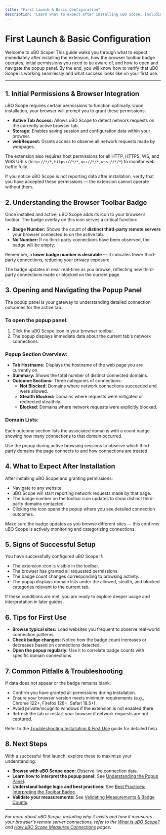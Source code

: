 ```yaml
---
title: "First Launch & Basic Configuration"
description: "Learn what to expect after installing uBO Scope, including initial permissions, the browser toolbar badge, and opening the popup panel. Prepares users for seamless first use, recognizing what success looks like."
---
```


# First Launch & Basic Configuration

Welcome to uBO Scope! This guide walks you through what to expect immediately after installing the extension, how the browser toolbar badge operates, initial permissions you need to be aware of, and how to open and navigate the popup panel. By the end, you will know how to verify that uBO Scope is working seamlessly and what success looks like on your first use.

---

## 1. Initial Permissions & Browser Integration

uBO Scope requires certain permissions to function optimally. Upon installation, your browser will prompt you to grant these permissions:

- **Active Tab Access:** Allows uBO Scope to detect network requests on the currently active browser tab.
- **Storage:** Enables saving session and configuration data within your browser.
- **webRequest:** Grants access to observe all network requests made by webpages.

The extension also requires host permissions for all HTTP, HTTPS, WS, and WSS URLs (`http://*/*`, `https://*/*`, `ws://*/*`, `wss://*/*`) to monitor web traffic fully.

<Tip>
If you notice uBO Scope is not reporting data after installation, verify that you have accepted these permissions — the extension cannot operate without them.
</Tip>

## 2. Understanding the Browser Toolbar Badge

Once installed and active, uBO Scope adds its icon to your browser’s toolbar. The badge overlay on this icon serves a critical function:

- **Badge Number:** Shows the count of **distinct third-party remote servers** your browser connected to on the active tab.
- **No Number:** If no third-party connections have been observed, the badge will be empty.

Remember, a **lower badge number is desirable** — it indicates fewer third-party connections, reducing your privacy exposure.

<Note>
The badge updates in near real-time as you browse, reflecting new third-party connections made or blocked on the current page.
</Note>

## 3. Opening and Navigating the Popup Panel

The popup panel is your gateway to understanding detailed connection outcomes for the active tab.

### To open the popup panel:

1. Click the uBO Scope icon in your browser toolbar.
2. The popup displays immediate data about the current tab's network connections.

### Popup Section Overview:

- **Tab Hostname:** Displays the hostname of the web page you are currently on.
- **Summary:** Shows the total number of distinct connected domains.
- **Outcome Sections:** Three categories of connections:
  - **Not Blocked:** Domains where network connections succeeded and were allowed.
  - **Stealth Blocked:** Domains where requests were mitigated or redirected stealthily.
  - **Blocked:** Domains where network requests were explicitly blocked.

### Domain Lists:
Each outcome section lists the associated domains with a count badge showing how many connections to that domain occurred.

<Tip>
Use the popup during active browsing sessions to observe which third-party domains the page connects to and how connections are treated.
</Tip>

## 4. What to Expect After Installation

After installing uBO Scope and granting permissions:

- Navigate to any website.
- uBO Scope will start reporting network requests made by that page.
- The badge number on the toolbar icon updates to show distinct third-party domains contacted.
- Clicking the icon opens the popup where you see detailed connection outcomes.

<Check>
Make sure the badge updates as you browse different sites — this confirms uBO Scope is actively monitoring and categorizing connections.
</Check>

## 5. Signs of Successful Setup

You have successfully configured uBO Scope if:

- The extension icon is visible in the toolbar.
- The browser has granted all requested permissions.
- The badge count changes corresponding to browsing activity.
- The popup displays domain lists under the allowed, stealth, and blocked categories relevant to the current tab.

If these conditions are met, you are ready to explore deeper usage and interpretation in later guides.

## 6. Tips for First Use

- **Browse typical sites:** Load websites you frequent to observe real-world connection patterns.
- **Check badge changes:** Notice how the badge count increases or decreases based on connections detected.
- **Open the popup regularly:** Use it to correlate badge counts with specific domain connections.

## 7. Common Pitfalls & Troubleshooting

If data does not appear or the badge remains blank:

- Confirm you have granted all permissions during installation.
- Ensure your browser version meets minimum requirements (e.g., Chrome 122+, Firefox 128+, Safari 18.5+).
- Avoid private/incognito windows if the extension is not enabled there.
- Refresh the tab or restart your browser if network requests are not captured.

Refer to the [Troubleshooting Installation & First Use](../../getting-started/first-use-validation/troubleshooting-setup) guide for detailed help.

## 8. Next Steps

With a successful first launch, explore these to maximize your understanding:

- **Browse with uBO Scope open:** Observe live connection data.
- **Learn how to interpret the popup panel:** See [Understanding the Popup Panel](../../guides/interpreting-results/understanding-popup).
- **Understand badge logic and best practices:** See [Best Practices: Interpreting the Toolbar Badge](../../guides/interpreting-results/badge-logic-best-practices).
- **Validate your measurements:** See [Validating Measurements & Badge Counts](../../getting-started/first-use-validation/validating-measurements).

---

_For more about uBO Scope, including why it exists and how it measures your browser's remote server connections, refer to the [What is uBO Scope?](../../overview/getting-started-core-value/product-what-why) and [How uBO Scope Measures Connections](../../overview/core-concepts-architecture/measurement-architecture) pages._